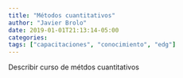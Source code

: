```yaml
---
title: "Métodos cuantitativos"
author: "Javier Brolo"
date: 2019-01-01T21:13:14-05:00
categories: 
tags: ["capacitaciones", "conocimiento", "edg"]
---
```


Describir curso de métdos cuantitativos
